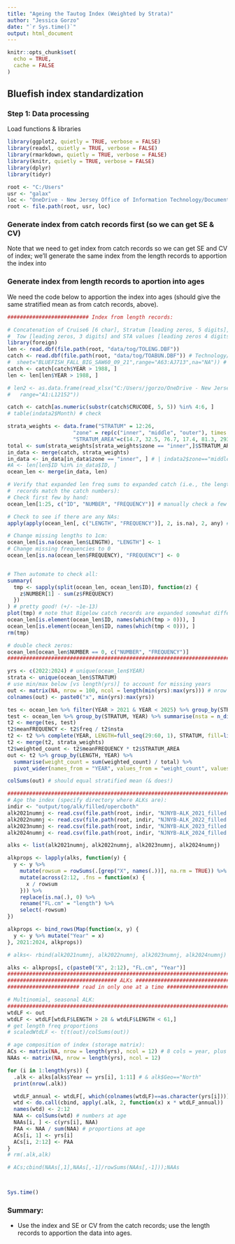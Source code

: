 ---
title: "Ageing the Tautog Index (Weighted by Strata)"
author: "Jessica Gorzo"
date: "`r Sys.time()`"
output: html_document
---

```{r setup, include=FALSE}
knitr::opts_chunk$set(
  echo = TRUE,
  cache = FALSE
)
```

## Bluefish index standardization

### Step 1: Data processing

Load functions & libraries
```{r}
library(ggplot2, quietly = TRUE, verbose = FALSE)
library(readxl, quietly = TRUE, verbose = FALSE)
library(rmarkdown, quietly = TRUE, verbose = FALSE)
library(knitr, quietly = TRUE, verbose = FALSE)
library(dplyr)
library(tidyr)

root <- "C:/Users"
usr <- "galax"
loc <- "OneDrive - New Jersey Office of Information Technology/Documents"
root <- file.path(root, usr, loc)
```

### Generate index from catch records first (so we can get SE & CV)

Note that we need to get index from catch records so we can get SE and CV of index; we'll generate the same index from the length records to apportion the index into 

### Generate index from length records to aportion into ages

We need the code below to apportion the index into ages (should give the same stratified mean as from catch records, above).
```{r, error=TRUE}
########################## Index from length records:

# Concatenation of Cruise6 [6 char], Stratum [leading zeros, 5 digits],
#  Tow [leading zeros, 3 digits] and STA values [leading zeros 4 digits].
library(foreign)
len <- read.dbf(file.path(root, "data/tog/TOLENG.DBF"))
catch <- read.dbf(file.path(root, "data/tog/TOABUN.DBF")) # Technology/Documents/data/tog/examples/NEFSC_Fall_Survey_Data_for_Std_V3.xlsx", #same as a in block above
#  sheet="BLUEFISH_FALL_BIG_SAW60_09_21",range="A63:AJ713",na="NA")) # from v2 of the catch query
catch <- catch[catch$YEAR > 1988, ]
len <- len[len$YEAR > 1988, ]

# len2 <- as.data.frame(read_xlsx("C:/Users/jgorzo/OneDrive - New Jersey Office of Information Technology/Documents/data/tog/examples/blf_nefsc_trawl_lengths_mgmtTrk.xlsx",sheet="Sheet1",
#   range="A1:L12152"))

catch <- catch[as.numeric(substr(catch$CRUCODE, 5, 5)) %in% 4:6, ]
# table(indata2$Month) # check

strata_weights <- data.frame("STRATUM" = 12:26,
                     "zone" = rep(c("inner", "middle", "outer"), times = 5),
                     "STRATUM_AREA"=c(14.7, 32.5, 76.7, 17.4, 81.3, 293, 59.9, 235.9, 279.9, 17.1, 198.7, 185.1, 34, 133.6, 131.9))
total <- sum(strata_weights[strata_weights$zone == "inner",]$STRATUM_AREA)
in_data <- merge(catch, strata_weights)
in_data <- in_data[in_data$zone == "inner", ] # | indata2$zone=="middle"]
#A <- len[len$ID %in% in_data$ID, ]
ocean_len <- merge(in_data, len)
```

```{r manual, eval=FALSE}
# Verify that expanded len freq sums to expanded catch (i.e., the length
#  records match the catch numbers):
# Check first few by hand:
ocean_len[1:25, c("ID", "NUMBER", "FREQUENCY")] # manually check a few

# Check to see if there are any NAs:
apply(apply(ocean_len[, c("LENGTH", "FREQUENCY")], 2, is.na), 2, any) # yes, so need to change:

# Change missing lengths to 1cm:
ocean_len[is.na(ocean_len$LENGTH), "LENGTH"] <- 1
# Change missing frequencies to 0
ocean_len[is.na(ocean_len$FREQUENCY), "FREQUENCY"] <- 0


# Then automate to check all:
summary(
  tmp <- sapply(split(ocean_len, ocean_len$ID), function(z) {
    z$NUMBER[1] - sum(z$FREQUENCY)
  })
) # pretty good! (+/- ~1e-13)
plot(tmp) # note that Bigelow catch records are expanded somewhat differently than length records
ocean_len[is.element(ocean_len$ID, names(which(tmp > 0))), ]
ocean_len[is.element(ocean_len$ID, names(which(tmp < 0))), ]
rm(tmp)

# double check zeros:
ocean_len[ocean_len$NUMBER == 0, c("NUMBER", "FREQUENCY")]
################################################################################
```

```{r}
yrs <- c(2022:2024) # unique(ocean_len$YEAR)
strata <- unique(ocean_len$STRATUM)
# use min/max below [vs length(yrs)] to account for missing years
out <- matrix(NA, nrow = 100, ncol = length(min(yrs):max(yrs))) # nrow = lenghts = 1:100 cm         # output storage matrix
colnames(out) <- paste0("x", min(yrs):max(yrs))

tes <- ocean_len %>% filter(YEAR > 2021 & YEAR < 2025) %>% group_by(STRATUM, LENGTH, YEAR) %>% summarise(freq = sum(FREQUENCY))
test <- ocean_len %>% group_by(STRATUM, YEAR) %>% summarise(nsta = n_distinct(STA))
t2 <- merge(tes, test)
t2$meanFREQUENCY <- t2$freq / t2$nsta
t2 <- t2 %>% complete(YEAR, LENGTH=full_seq(29:60, 1), STRATUM, fill=list(meanFREQUENCY=0))
t2 <- merge(t2, strata_weights)
t2$weighted_count <- t2$meanFREQUENCY * t2$STRATUM_AREA
out <- t2 %>% group_by(LENGTH, YEAR) %>% 
  summarise(weight_count = sum(weighted_count) / total) %>% 
  pivot_wider(names_from = "YEAR", values_from = "weight_count", values_fill=0)

colSums(out) # should equal stratified mean (& does!)
```

```{r}
################################################################################
# Age the index (specify directory where ALKs are):
indir <- "output/tog/alk/filled/opercboth"
alk2021numnj <- read.csv(file.path(root, indir, "NJNYB-ALK_2021_filled.csv"))
alk2022numnj <- read.csv(file.path(root, indir, "NJNYB-ALK_2022_filled.csv"))
alk2023numnj <- read.csv(file.path(root, indir, "NJNYB-ALK_2023_filled.csv"))
alk2024numnj <- read.csv(file.path(root, indir, "NJNYB-ALK_2024_filled.csv"))

alks <- list(alk2021numnj, alk2022numnj, alk2023numnj, alk2024numnj)

alkprops <- lapply(alks, function(y) {
  y <- y %>%
    mutate(rowsum = rowSums(.[grep("X", names(.))], na.rm = TRUE)) %>% # add row sum
    mutate(across(2:12, .fns = function(x) {
      x / rowsum
    })) %>%
    replace(is.na(.), 0) %>%
    rename("FL.cm" = "length") %>%
    select(-rowsum)
})

alkprops <- bind_rows(Map(function(x, y) {
  y <- y %>% mutate("Year" = x)
}, 2021:2024, alkprops))

# alks<- rbind(alk2021numnj, alk2022numnj, alk2023numnj, alk2024numnj) %>%

alks <- alkprops[, c(paste0("X", 2:12), "FL.cm", "Year")]
################################################################################
################################### ALKs #######################################
####################### read in only one at a time #############################
```

```{r}
# Multinomial, seasonal ALK:
################################################################################
wtdLF <- out
wtdLF <- wtdLF[wtdLF$LENGTH > 28 & wtdLF$LENGTH < 61,]
# get length freq proportions
# scaledWtdLF <- t(t(out)/colSums(out))

# age composition of index (storage matrix):
ACs <- matrix(NA, nrow = length(yrs), ncol = 12) # 8 cols = year, plus ages 0:6+
NAAs <- matrix(NA, nrow = length(yrs), ncol = 12)
```

```{r}
for (i in 1:length(yrs)) {
  .alk <- alks[alks$Year == yrs[i], 1:11] # & alk$Geo=="North"
  print(nrow(.alk))

  wtdLF_annual <- wtdLF[, which(colnames(wtdLF)==as.character(yrs[i]))]
  wtd <- do.call(cbind, apply(.alk, 2, function(x) x * wtdLF_annual))
  names(wtd) <- 2:12
  NAA <- colSums(wtd) # numbers at age
  NAAs[i, ] <- c(yrs[i], NAA)
  PAA <- NAA / sum(NAA) # proportions at age
  ACs[i, 1] <- yrs[i]
  ACs[i, 2:12] <- PAA
}
# rm(.alk,alk)

# ACs;cbind(NAAs[,1],NAAs[,-1]/rowSums(NAAs[,-1]));NAAs



Sys.time()
```


### Summary:

- Use the index and SE or CV from the catch records; use the length records to apportion the data into ages.
